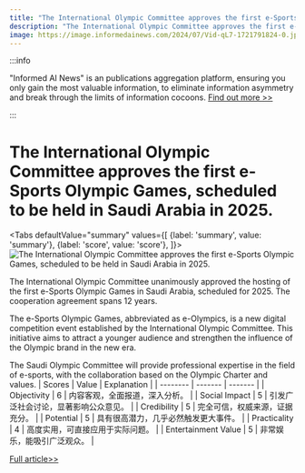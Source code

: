```yaml
---
title: "The International Olympic Committee approves the first e-Sports Olympic Games, scheduled to be held in Saudi Arabia in 2025."
description: "The International Olympic Committee approves the first e-Sports Olympic Games, scheduled to be held in Saudi Arabia in 2025."
image: https://image.informedainews.com/2024/07/Vid-qL7-1721791824-0.jpg
---
```



:::info

"Informed AI News" is an publications aggregation platform, ensuring you only gain the most valuable information, to eliminate information asymmetry and break through the limits of information cocoons.  [Find out more >>](/)

:::

# The International Olympic Committee approves the first e-Sports Olympic Games, scheduled to be held in Saudi Arabia in 2025.


<Tabs
	defaultValue="summary"
	values={[
	{label: 'summary', value: 'summary'},
	{label: 'score', value: 'score'},
]}>
<TabItem value="summary">
<img
  src="https://image.informedainews.com/2024/07/Vid-qL7-1721791824-0.jpg"
  alt="The International Olympic Committee approves the first e-Sports Olympic Games, scheduled to be held in Saudi Arabia in 2025."
/>



The International Olympic Committee unanimously approved the hosting of the first e-Sports Olympic Games in Saudi Arabia, scheduled for 2025. The cooperation agreement spans 12 years.

The e-Sports Olympic Games, abbreviated as e-Olympics, is a new digital competition event established by the International Olympic Committee. This initiative aims to attract a younger audience and strengthen the influence of the Olympic brand in the new era.

The Saudi Olympic Committee will provide professional expertise in the field of e-sports, with the collaboration based on the Olympic Charter and values.
</TabItem>
<TabItem value="score">
	| Scores     | Value   | Explanation |
	| -------- | ------- | ------- |
	| Objectivity  | 6    | 内容客观，全面报道，深入分析。    |
	| Social Impact | 5     | 引发广泛社会讨论，显著影响公众意见。    |
	| Credibility    | 5    | 完全可信，权威来源，证据充分。    |
	| Potential    | 5    | 具有很高潜力，几乎必然触发更大事件。    |
	| Practicality    | 4    | 高度实用，可直接应用于实际问题。    |
	| Entertainment Value    | 5    | 非常娱乐，能吸引广泛观众。    |
</TabItem>
</Tabs>

[Full article>>](https://www.cnbeta.com.tw/articles/game/1439496.htm)
